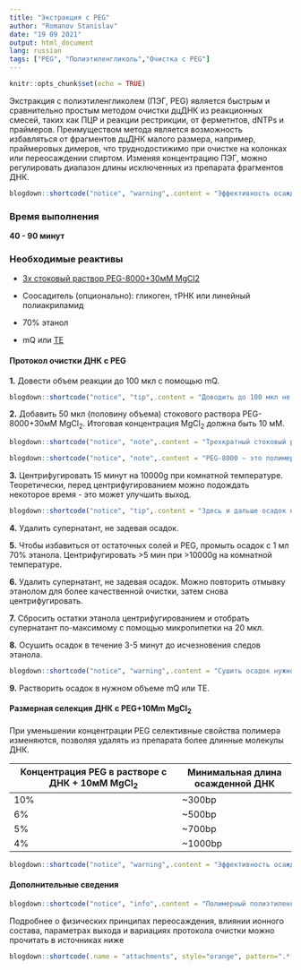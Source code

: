 ```yaml
---
title: "Экстракция c PEG"
author: "Romanov Stanislav"
date: "19 09 2021"
output: html_document
lang: russian
tags: ["PEG", "Полиэтиленгликоль","Очистка с PEG"]
---
```


```r
knitr::opts_chunk$set(echo = TRUE)
```

Экстракция c полиэтиленгликолем (ПЭГ, PEG) является быстрым и сравнительно простым методом очистки дцДНК из реакционных смесей, таких как ПЦР и реакции рестрикции, от ферметнтов, dNTPs и праймеров. Преимуществом метода является возможность избавляться от фрагментов дцДНК малого размера, например, праймеровых димеров, что труднодостижимо при очистке на колонках или переосаждении спиртом. Изменяя концентрацию ПЭГ, можно регулировать диапазон длины исключенных из препарата фрагментов ДНК.

```r

blogdown::shortcode("notice", "warning",.content = "Эффективность осаждения с PEG в присутствии MgCl2 сильно падает, когда концентрация ДНК в растворе меньше 10 нг/мкл. Для количественного осаждения или очистки убедитесь, что в растворе достаточно ДНК. Это можно сделать с помощью электрофореза.")
```

### Время выполнения

**40 - 90 минут**

### Необходимые реактивы

-   [3x стоковый раствор PEG-8000+30мМ MgCl2](/labreagents/buffers/peg)

-   Соосадитель (опционально): гликоген, тРНК или линейный полиакриламид

-   70% этанол

-   mQ или [TE](/labreagents/buffers/te)

#### Протокол очистки ДНК с PEG

**1.** Довести объем реакции до 100 мкл с помощью mQ.

```r

blogdown::shortcode("notice", "tip",.content = "Доводить до 100 мкл не обязательно. Это делается для удобства. Убедитесь, что при разбавлении концентрация ДНК не падает ниже 10 нг/мкл.")
```

**2.** Добавить 50 мкл (половину объема) стокового раствора PEG-8000+30мМ MgCl~2~. Итоговая концентрация MgCl~2~ должна быть 10 мМ.

```r

blogdown::shortcode("notice", "note",.content = "Трехкратный стоковый раствор 45%PEG-8000+30mM MgCl2 используется для очистки ПЦР-продуктов от праймеровых димеров. С использованием такого стока концентрация PEG в растворе с ДНК будет 15%, что позволяет избавиться от ДНК<100-150bp. При необходимости можно довести сток до желаемой концентарции PEG добавлением нужного объема 30 мМ MgCl2.")
```

```r

blogdown::shortcode("notice", "note",.content = "PEG-8000 — это полимерный этиленгликоль с молекулярной массой 8000 Да. Для переосаждения ДНК подходят и другие марки полимера, например, PEG-6000. Правда молекулярная масса может повлиять на селективные свойства полимера. О влиянии ионного состава и концентрации PEG на выход реакции читайте в источниках в конце текста.")
```

**3.** Центрифугировать 15 минут на 10000g при комнатной температуре. Теоретически, перед центрифугированием можно подождать некоторое время - это может улучшить выход.

```r

blogdown::shortcode("notice", "tip",.content = "Здесь и дальше осадок не будет заметен, так что нужно пометить часть пробирки, в которой должен выпасть осадок, с помощью маркера. В дальнейшем нужно ориентировать пробирку относительно одинаковым способом.")
```

**4.** Удалить супернатант, не задевая осадок.

**5.** Чтобы избавиться от остаточных солей и PEG, промыть осадок с 1 мл 70% этанола. Центрифугировать \>5 мин при \>10000g на комнатной температуре.

**6.** Удалить супернатант, не задевая осадок. Можно повторить отмывку этанолом для более качественной очистки, затем снова центрифугировать.

**7.** Сбросить остатки этанола центрифугированием и отобрать супернатант по-максимому с помощью микропипетки на 20 мкл.

**8.** Осушить осадок в течение 3-5 минут до исчезновения следов этанола.

```r

blogdown::shortcode("notice", "warning",.content = "Сушить осадок нужно не больше 5 минут. Пересушенная ДНК плохо растворяется в воде.")
```

**9.** Растворить осадок в нужном объеме mQ или TE.

#### Размерная селекция ДНК с PEG+10Mm MgCl~2~

При уменьшении концентрации PEG селективные свойства полимера изменяются, позволяя удалять из препарата более длинные молекулы ДНК.

| Концентрация PEG в растворе с ДНК + 10мМ MgCl~2~ | Минимальная длина осажденной ДНК |
|-------------------------------------------|-----------------------------|
| 10%                                              | \~300bp                          |
| 6%                                               | \~500bp                          |
| 5%                                               | \~700bp                          |
| 4%                                               | \~1000bp                         |

```r

blogdown::shortcode("notice", "warning",.content = "Эффективность осаждения ДНК сильно падает при концентрациях PEG меньше 10%")
```

#### Дополнительные сведения

```r

blogdown::shortcode("notice", "info",.content = "Полимерный полиэтиленгликоль способен вытеснять молекулы ДНК из водных растворов в присутствии катионов Na, K или Mg. Опуская физическую природу явления, кратко этот эффект можно объяснить следующим образом: полимер PEG заполняет объем реакционной смеси, выталкивая ДНК в оставшееся пространство (больше PEG - меньше свободного пространства). В то же время положительно заряженные катионы притягиваются к отрицательно заряженным фосфатным группам нуклеиновой кислоты и экранируют заряд ДНК. В результате экранирования и в отсутсвие достаточного пространства длинные молекулы ДНК конденсируются и выпадают в осадок, тогда как короткие молекулы ДНК остаются растворены в свободном пространстве водной фазы. Таким образом, чем выше концентрация PEG и катионов, тем короче молекулы ДНК, выпавшие в осадок.")
```

Подробнее о физических принципах переосаждения, влиянии ионного состава, параметрах выхода и вариациях протокола очистки можно прочитать в источниках ниже

```r

blogdown::shortcode(.name = "attachments", style="orange", pattern=".*(pdf)", title="Очистка и переосаждение ДНК с PEG")

```

